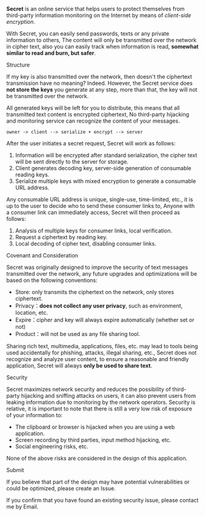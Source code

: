 
**Secret** is an online service that helps users to protect themselves from third-party information monitoring on the Internet by means of _client-side encryption_.

With Secret, you can easily send passwords, texts or any private information to others,
The content will only be transmitted over the network in cipher text,
also you can easily track when information is read, **somewhat similar to read and burn, but safer**.

<Spacer y={3} />
<Text h2 size={12}>
  Structure
</Text>

If my key is also transmitted over the network, then doesn't the ciphertext transmission have no meaning?
Indeed. However, the Secret service does **not store the keys** you generate at any step, more than that,
the key will not be transmitted over the network.

All generated keys will be left for you to distribute, this means that all transmitted text content is encrypted ciphertext,
No third-party hijacking and monitoring service can recognize the content of your messages.

```
owner -> client --> serialize + encrypt --> server
```

After the user initiates a secret request, Secret will work as follows:

1. Information will be encrypted after standard serialization, the cipher text will be sent directly to the server for storage.
2. Client generates decoding key, server-side generation of consumable reading keys.
3. Serialize multiple keys with mixed encryption to generate a consumable URL address.

Any consumable URL address is unique, single-use, time-limited, etc., it is up to the user to decide who to send these consumer links to,
Anyone with a consumer link can immediately access, Secret will then proceed as follows:

1. Analysis of multiple keys for consumer links, local verification.
2. Request a ciphertext by reading key.
3. Local decoding of cipher text, disabling consumer links.

<Spacer y={3} />
<Text h2 size={12}>
  Covenant and Consideration
</Text>

Secret was originally designed to improve the security of text messages transmitted over the network,
any future upgrades and optimizations will be based on the following conventions:

- Store: only transmits the ciphertext on the network, only stores ciphertext.
- Privacy：**does not collect any user privacy**, such as environment, location, etc.
- Expire：cipher and key will always expire automatically (whether set or not)
- Product：will not be used as any file sharing tool.

<Note type="warning">

Sharing rich text, multimedia, applications, files, etc. may lead to tools being used
accidentally for phishing, attacks, illegal sharing, etc., Secret does not recognize and
analyze user content, to ensure a reasonable and friendly application, Secret will
always **only be used to share text**.

</Note>

<Spacer y={3} />
<Text h2 size={12}>
  Security
</Text>

Secret maximizes network security and reduces the possibility of third-party hijacking and sniffing attacks on users,
it can also prevent users from leaking information due to monitoring by the network operators.
Security is relative, it is important to note that there is still a very low risk of exposure of your information to:

- The clipboard or browser is hijacked when you are using a web application.
- Screen recording by third parties, input method hijacking, etc.
- Social engineering risks, etc.

None of the above risks are considered in the design of this application.

<Spacer y={3} />
<Text h2 size={12}>
  Submit
</Text>

If you believe that part of the design may have potential vulnerabilities or could be optimized,
please create an <Link color target="_blank" href="https://github.com/unix/secret/issues/new">Issue</Link>.

If you confirm that you have found an existing security issue,
please contact me by <Link color target="_blank" href="mailto:unix.bio@gmail.com">Email</Link>.

<Spacer y={5} />

  <Layout>
    <Title title="What is secret" />
    {children}
    <Footer />
  </Layout>
)
